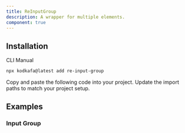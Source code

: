 ```yaml
---
title: ReInputGroup
description: A wrapper for multiple elements.
component: true
---
```


<ComponentPreview
  name="re-input-group-demo"
  className="[&_input]:max-w-xs [&_button]:max-w-xs [&_div.reform-input-group]:max-w-xs"
  description="A form input group component."
/>

## Installation

<Tabs defaultValue="cli">
<TabsList>
  <TabsTrigger value="cli">CLI</TabsTrigger>
  <TabsTrigger value="manual">Manual</TabsTrigger>
</TabsList>
<TabsContent value="cli">

```bash
npx kodkafa@latest add re-input-group
```

</TabsContent>
<TabsContent value="manual">
  <Steps>
    <Step>Copy and paste the following code into your project.</Step>
      <ComponentSource name="re-input-group" />
    <Step>Update the import paths to match your project setup.</Step>
  </Steps>
</TabsContent>
</Tabs>

## Examples

### Input Group

<ComponentPreview
  name="re-form-register"
  description="A form register example."
/>

